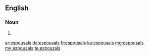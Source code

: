 ==English==

===Noun===
{{head|en|plural}}

# {{plural of|espousal|lang=en}}

[[ar:espousals]]
[[de:espousals]]
[[fr:espousals]]
[[ku:espousals]]
[[mg:espousals]]
[[my:espousals]]
[[te:espousals]]